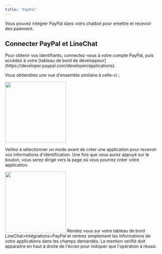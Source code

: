 ```yaml
---
title: 'PayPal'
---
```


Vous pouvez intégrer PayPal dans votrs chatbot pour emettre et recevoir des paiement.

## Connecter PayPal et LineChat

<Steps>
  <Step title="Connectez-vous à votre compte développeur PayPal">
    Pour obtenir vos identifiants, connectez-vous à votre compte PayPal, puis accédez à votre [tableau de bord de développeur](https://developer.paypal.com/developer/applications).

Vous obtiendrez une vue d'ensemble similaire à celle-ci ;

<img height="200" src="https://res.cloudinary.com/dfp1qo2jy/image/upload/v1711905889/SCR-20240331-qwwm_rbincw.png" />

Veillez à sélectionner un mode avant de créer une application pour recevoir vos informations d'identification. Une fois que vous aurez appuyé sur le bouton, vous serez dirigé vers la page où vous pourrez créer votre application.

  </Step>
  <Step title="Créez une application">
    <img height="200" src="https://res.cloudinary.com/dfp1qo2jy/image/upload/v1711906218/SCR-20240331-qyqb_syhgdr.png" />
  </Step>
   <Step title="Entrez les informations de l'application dans LineChat">
  Rendez vous sur votre tableau de bord LineChat>Intégrations>PayPal et rentrez simplement les informations de votre applications dans les champs demandés. La mention verifié doit apparaitre en haut à droite de l'écran pour indiquer que l'opération à réussi.
  </Step>
</Steps>






